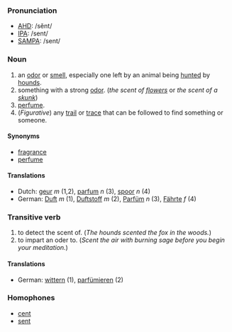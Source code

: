 === Pronunciation ===
*[[w:AHD|AHD]]: /sĕnt/
*[[w:IPA|IPA]]: /sent/
*[[w:SAMPA|SAMPA]]: /sent/

===Noun===

# an [[odor]] or [[smell]], especially one left by an animal being [[hunt]]ed by [[hound]]s.
# something with a strong [[odor]]. (''the scent of [[flower]]s'' or ''the scent of a [[skunk]]'')
# [[perfume]].
# (''Figurative'') any [[trail]] or [[trace]] that can be followed to find something or someone.

====Synonyms====
*[[fragrance]]
*[[perfume]]

====Translations====
*Dutch: [[geur]] ''m'' (1,2), [[parfum]] ''n'' (3), [[spoor]] ''n'' (4)
*German: [[Duft]] ''m'' (1), [[Duftstoff]] ''m'' (2), [[Parfüm]] ''n'' (3), [[Fährte]] ''f'' (4)

===Transitive verb===

# to detect the scent of.  (''The hounds scented the fox in the woods.'')
# to impart an oder to.  (''Scent the air with burning sage before you begin your meditation.'')

====Translations====
*German: [[wittern]] (1), [[parfümieren]] (2)

===Homophones===
*[[cent]]
*[[sent]]